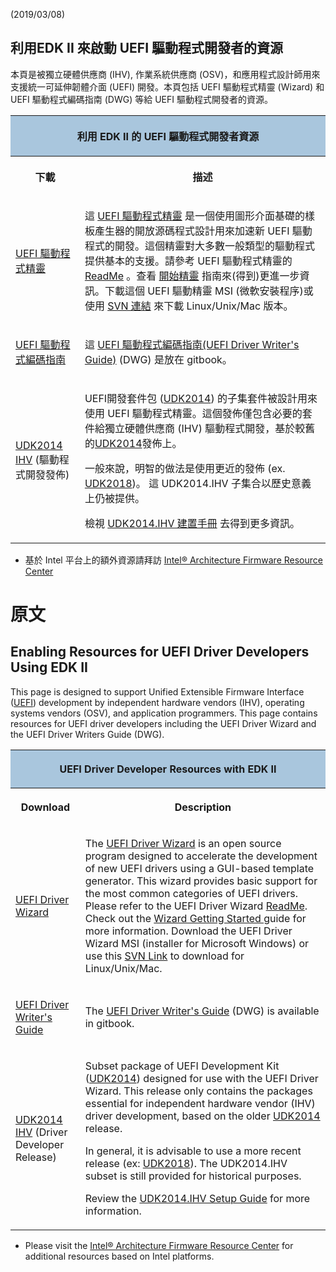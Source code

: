 (2019/03/08)
== '''利用EDK II 來啟動 UEFI 驅動程式開發者的資源''' ==

本頁是被獨立硬體供應商 (IHV), 作業系統供應商 (OSV)，和應用程式設計師用來支援統一可延伸韌體介面 (UEFI) 開發。本頁包括 UEFI 驅動程式精靈 (Wizard) 和 UEFI 驅動程式編碼指南 (DWG) 等給 UEFI 驅動程式開發者的資源。

<div class="t_projects">

<table>
<tr>
    <th colspan="4" style="background-color:#a9c6dd">利用 EDK II 的 UEFI 驅動程式開發者資源</th>
</tr>
    <tr>
        <th>下載</th>
        <th>描述</th>
    </tr>
<tr></tr>

<tr>
    <td>[[UEFI Driver Wizard|UEFI 驅動程式精靈]]</td>
    <td> 這 [[UEFI Driver Wizard|UEFI 驅動程式精靈]] 是一個使用圖形介面基礎的樣板產生器的開放源碼程式設計用來加速新 UEFI 驅動程式的開發。這個精靈對大多數一般類型的驅動程式提供基本的支援。請參考 UEFI 驅動程式精靈的 [https://github.com/tianocore-docs/Docs/raw/master/Driver_Developer/UefiDriverWizard/README.txt ReadMe] 。查看 [[Wizard Getting Started|開始精靈]] 指南來(得到)更進一步資訊。下載這個 UEFI 驅動精靈 MSI (微軟安裝程序)或使用 [https://svn.code.sf.net/p/edk2share/code/trunk/DriverDeveloper/UefiDriverWizard/ SVN 連結] 來下載 Linux/Unix/Mac 版本。</td>
</tr>

<tr>
    <td>[[UEFI Driver Writer's Guide|UEFI 驅動程式編碼指南]]</td>
    <td>這 [[UEFI Driver Writer's Guide|UEFI 驅動程式編碼指南(UEFI Driver Writer's Guide)]] (DWG) 是放在 gitbook。</td>
</tr>

<tr> 
    <td>[[UDK2014.IHV Setup Guide|UDK2014 IHV]] (驅動程式開發發佈)</td>
    <td>UEFI開發套件包 ([[UDK2014]]) 的子集套件被設計用來使用 UEFI 驅動程式精靈。這個發佈僅包含必要的套件給獨立硬體供應商 (IHV) 驅動程式開發，基於較舊的[[UDK2014]]發佈上。

一般來說，明智的做法是使用更近的發佈 (ex. [[UDK2018]])。 這 UDK2014.IHV 子集合以歷史意義上仍被提供。

檢視 [[UDK2014.IHV Setup Guide|UDK2014.IHV 建置手冊]] 去得到更多資訊。</td>
</tr>

</table>

* 基於 Intel 平台上的額外資源請拜訪 [http://firmware.intel.com/ Intel® Architecture Firmware Resource Center]

=原文=

== '''Enabling Resources for UEFI Driver Developers Using EDK II'''==

This page is designed to support Unified Extensible Firmware Interface ([[UEFI]]) development by independent hardware vendors (IHV), operating systems vendors (OSV), and application programmers. This page contains resources for UEFI driver developers including the UEFI Driver Wizard and the UEFI Driver Writers Guide (DWG).

<div class="t_projects">

<table>
<tr>
    <th colspan="4" style="background-color:#a9c6dd">UEFI Driver Developer Resources with EDK II</th>
</tr>
    <tr>
        <th>Download</th>
        <th>Description</th>
    </tr>
<tr></tr>

<tr>
    <td>[[UEFI Driver Wizard]]</td>
    <td>The [[UEFI Driver Wizard]] is an open source program designed to accelerate the development of new UEFI drivers using a GUI-based template generator. This wizard provides basic support for the most common categories of UEFI drivers. Please refer to the UEFI Driver Wizard 
[https://github.com/tianocore-docs/Docs/raw/master/Driver_Developer/UefiDriverWizard/README.txt ReadMe].  Check out the [[Wizard-Getting-Started|Wizard Getting Started ]] guide for more information. Download the  UEFI Driver Wizard MSI (installer for Microsoft Windows) or use this [https://svn.code.sf.net/p/edk2share/code/trunk/DriverDeveloper/UefiDriverWizard/ SVN Link] to download for Linux/Unix/Mac.</td>
</tr>

<tr>
    <td>[[UEFI Driver Writer's Guide]]</td>
    <td>The [[UEFI Driver Writer's Guide]] (DWG) is available in gitbook.</td>
</tr>

<tr>
    <td>[[UDK2014.IHV Setup Guide|UDK2014 IHV]] (Driver Developer Release)</td>
    <td>Subset package of UEFI Development Kit ([[UDK2014]]) designed for use with the UEFI Driver Wizard. This release only contains the packages essential for independent hardware vendor (IHV) driver development, based on the older [[UDK2014]] release.

In general, it is advisable to use a more recent release (ex: [[UDK2018]]). The UDK2014.IHV subset is still provided for historical purposes. 

Review the [[UDK2014.IHV Setup Guide]] for more information.</td>
</tr>

</table>

* Please visit the [http://firmware.intel.com/ Intel® Architecture Firmware Resource Center] for additional resources based on Intel platforms. 